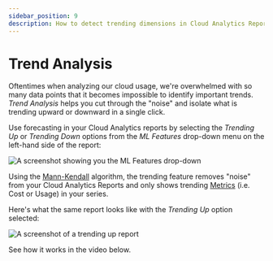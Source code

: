 ```yaml
---
sidebar_position: 9
description: How to detect trending dimensions in Cloud Analytics Reports
---
```


# Trend Analysis

Oftentimes when analyzing our cloud usage, we're overwhelmed with so many data points that it becomes impossible to identify important trends. _Trend Analysis_ helps you cut through the "noise" and isolate what is trending upward or downward in a single click.

Use forecasting in your Cloud Analytics reports by selecting the _Trending Up_ or _Trending Down_ options from the _ML Features_ drop-down menu on the left-hand side of the report:

![A screenshot showing you the _ML Features_ drop-down](../../static/img/docs/cmp-report-ml-menu.png)

Using the [Mann-Kendall](https://www.statisticshowto.com/mann-kendall-trend-test/) algorithm, the trending feature removes "noise" from your Cloud Analytics Reports and only shows trending [Metrics](editing-your-cloud-report.mdx#metrics) (i.e. Cost or Usage) in your series.

Here's what the same report looks like with the _Trending Up_ option selected:

![A screenshot of a trending up report](../../static/img/docs/cmp-report-ml-trend.png)

See how it works in the video below.


<LoomEmbed id="e2b7381983fa41bb929436a1d4a1e30b" />
